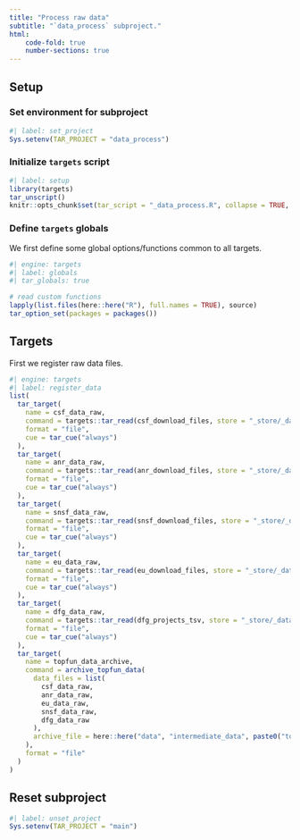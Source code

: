 ```yaml
---
title: "Process raw data"
subtitle: "`data_process` subproject."
html:
    code-fold: true
    number-sections: true
---
```



## Setup

### Set environment for subproject

```r
#| label: set_project
Sys.setenv(TAR_PROJECT = "data_process")
```

### Initialize `targets` script

```r
#| label: setup
library(targets)
tar_unscript()
knitr::opts_chunk$set(tar_script = "_data_process.R", collapse = TRUE, comment = "#>")
```


### Define `targets` globals

We first define some global options/functions common to all targets.

```r
#| engine: targets
#| label: globals
#| tar_globals: true

# read custom functions
lapply(list.files(here::here("R"), full.names = TRUE), source)
tar_option_set(packages = packages())
```

## Targets

First we register raw data files.
```r
#| engine: targets
#| label: register_data
list(
  tar_target(
    name = csf_data_raw,
    command = targets::tar_read(csf_download_files, store = "_store/_data_get"),
    format = "file",
    cue = tar_cue("always")
  ),
  tar_target(
    name = anr_data_raw,
    command = targets::tar_read(anr_download_files, store = "_store/_data_get"),
    format = "file",
    cue = tar_cue("always")
  ),
  tar_target(
    name = snsf_data_raw,
    command = targets::tar_read(snsf_download_files, store = "_store/_data_get"),
    format = "file",
    cue = tar_cue("always")
  ),
  tar_target(
    name = eu_data_raw,
    command = targets::tar_read(eu_download_files, store = "_store/_data_get"),
    format = "file",
    cue = tar_cue("always")
  ),
  tar_target(
    name = dfg_data_raw,
    command = targets::tar_read(dfg_projects_tsv, store = "_store/_data_api"),
    format = "file",
    cue = tar_cue("always")
  ),
  tar_target(
    name = topfun_data_archive,
    command = archive_topfun_data(
      data_files = list(
        csf_data_raw,
        anr_data_raw,
        eu_data_raw,
        snsf_data_raw,
        dfg_data_raw
      ),
      archive_file = here::here("data", "intermediate_data", paste0("topfun_data_archive-", format(Sys.time(), "%Y%m%d%H%M%S"), ".zip"))
    ),
    format = "file"
  )
)
```

## Reset subproject
```r
#| label: unset_project
Sys.setenv(TAR_PROJECT = "main")
```